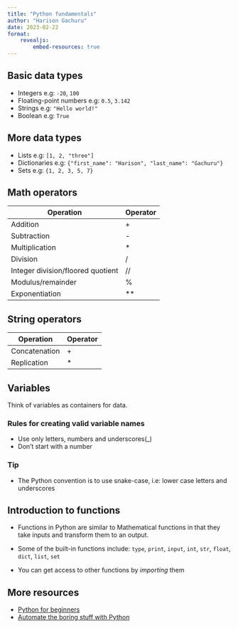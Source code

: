 ```yaml
---
title: "Python fundamentals"
author: "Harison Gachuru"
date: 2023-02-22
format: 
    revealjs:
        embed-resources: true
---
```


## Basic data types
- Integers e.g: `-20`, `100`
- Floating-point numbers e.g: `0.5`, `3.142`
- Strings e.g: `"Hello world!"`
- Boolean e.g: `True`

## More data types
- Lists e.g: `[1, 2, "three"]`
- Dictionaries e.g: `{"first_name": "Harison", "last_name": "Gachuru"}`
- Sets e.g: `{1, 2, 3, 5, 7}`

## Math operators
| Operation | Operator |
|----------|-----------|
| Addition | + |
| Subtraction | - |
| Multiplication | * |
| Division | / |
| Integer division/floored quotient | // |
| Modulus/remainder | % |
| Exponentiation | ** |

## String operators
| Operation | Operator |
|----------|-----------|
| Concatenation | + |
| Replication | * |

## Variables
Think of variables as containers for data.

### Rules for creating valid variable names
- Use only letters, numbers and underscores(_)
- Don't start with a number

### Tip
- The Python convention is to use snake-case, i.e: lower case letters
    and underscores

## Introduction to functions
- Functions in Python are similar to Mathematical functions in that
they take inputs and transform them to an output.

- Some of the built-in functions include: `type`, `print`, `input`, `int`,
    `str`, `float`, `dict`, `list`, `set`

- You can get access to other functions by *importing* them

## More resources
- [Python for beginners](https://www.sololearn.com/learning/1157)
- [Automate the boring stuff with Python](https://automatetheboringstuff.com/)
